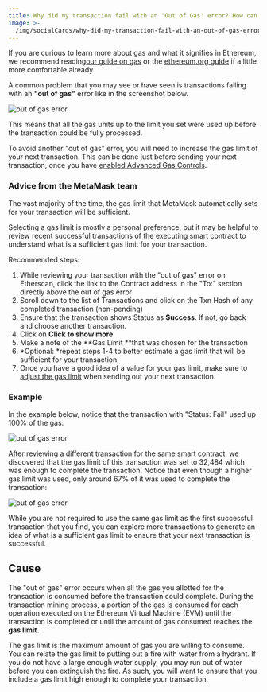 ```yaml
---
title: Why did my transaction fail with an 'Out of Gas' error? How can I fix it?
image: >-
  /img/socialCards/why-did-my-transaction-fail-with-an-out-of-gas-error-how-can-i-fix-it.jpg
---
```



<CustomLayout />

If you are curious to learn more about gas and what it signifies in Ethereum, we recommend reading[our guide on gas](/transactions-and-gas/gas-fees/user-guide-gas) or the [ethereum.org guide](https://ethereum.org/en/developers/docs/gas/) if a little more comfortable already.

A common problem that you may see or have seen is transactions failing with an **"out of gas"** error like in the screenshot below.

<div class="center-container">
  <div class="img-large">
    <img
      src={
        require("../../../img/transactions-and-gas/gas-fees/why-did-my-transaction-fail-with-an-out-of-gas-error-how-can-i-fix-it/out_of_gas_error.png")
          .default
      }
      alt="out of gas error"
    />
  </div>
</div>

This means that all the gas units up to the limit you set were used up before the transaction could be fully processed.

To avoid another "out of gas" error, you will need to increase the gas limit of your next transaction. This can be done just before sending your next transaction, once you have [enabled Advanced Gas Controls](/transactions-and-gas/gas-fees/how-to-customize-gas-settings).

### Advice from the MetaMask team

The vast majority of the time, the gas limit that MetaMask automatically sets for your transaction will be sufficient.

Selecting a gas limit is mostly a personal preference, but it may be helpful to review recent successful transactions of the executing smart contract to understand what is a sufficient gas limit for your transaction.

Recommended steps:

1. While reviewing your transaction with the "out of gas" error on Etherscan, click the link to the Contract address in the "To:" section directly above the out of gas error
2. Scroll down to the list of Transactions and click on the Txn Hash of any completed transaction (non-pending)
3. Ensure that the transaction shows Status as **Success**. If not, go back and choose another transaction.
4. Click on **Click to show more**
5. Make a note of the **Gas Limit **that was chosen for the transaction
6. *Optional: *repeat steps 1-4 to better estimate a gas limit that will be sufficient for your transaction
7. Once you have a good idea of a value for your gas limit, make sure to [adjust the gas limit](/transactions-and-gas/gas-fees/how-to-customize-gas-settings) when sending out your next transaction.

### Example

In the example below, notice that the transaction with "Status: Fail" used up 100% of the gas:

<div class="center-container">
  <div class="img-large">
    <img
      src={
        require("../../../img/transactions-and-gas/gas-fees/why-did-my-transaction-fail-with-an-out-of-gas-error-how-can-i-fix-it/out_of_gas_error_2.png")
          .default
      }
      alt="out of gas error"
    />
  </div>
</div>

After reviewing a different transaction for the same smart contract, we discovered that the gas limit of this transaction was set to 32,484 which was enough to complete the transaction. Notice that even though a higher gas limit was used, only around 67% of it was used to complete the transaction:

<div class="center-container">
  <div class="img-large">
    <img
      src={
        require("../../../img/transactions-and-gas/gas-fees/why-did-my-transaction-fail-with-an-out-of-gas-error-how-can-i-fix-it/out_of_gas_error_3.png")
          .default
      }
      alt="out of gas error"
    />
  </div>
</div>

While you are not required to use the same gas limit as the first successful transaction that you find, you can explore more transactions to generate an idea of what is a sufficient gas limit to ensure that your next transaction is successful.

## Cause

The "out of gas" error occurs when all the gas you allotted for the transaction is consumed before the transaction could complete. During the transaction mining process, a portion of the gas is consumed for each operation executed on the Ethereum Virtual Machine (EVM) until the transaction is completed or until the amount of gas consumed reaches the **gas limit.**

The gas limit is the maximum amount of gas you are willing to consume. You can relate the gas limit to putting out a fire with water from a hydrant. If you do not have a large enough water supply, you may run out of water before you can extinguish the fire. As such, you will want to ensure that you include a gas limit high enough to complete your transaction.
